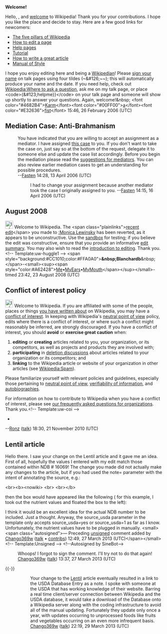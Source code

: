 <article id="4205343" title=User talk:Ellis2ca>
	<talkpage id="4205343" title="User talk:Ellis2ca">

'''Welcome!'''

Hello, {{PAGENAME}}, and [[Wikipedia:Welcome, newcomers|welcome]] to Wikipedia! Thank you for your contributions. I hope you like the place and decide to stay. Here are a few good links for newcomers:
*[[Wikipedia:Five pillars|The five pillars of Wikipedia]]
*[[Wikipedia:How to edit a page|How to edit a page]]
*[[Help:Contents|Help pages]]
*[[Wikipedia:Tutorial|Tutorial]]
*[[Wikipedia:How to write a great article|How to write a great article]]
*[[Wikipedia:Manual of Style|Manual of Style]]
I hope you enjoy editing here and being a [[Wikipedia:Wikipedians|Wikipedian]]! Please [[Wikipedia:Sign your posts on talk pages|sign your name]] on talk pages using four tildes (~&amp;#126;~~); this will automatically produce your name and the date. If you need help, check out [[Wikipedia:Where to ask a question]], ask me on my talk page, or place &lt;code&gt;{&amp;#123;helpme}}&lt;/code&gt; on your talk page and someone will show up shortly to answer your questions. Again, welcome!&amp;nbsp; &lt;font color=&quot;#4682B4&quot;&gt;[[User:Karmafist|Karm]]&lt;/font&gt;&lt;font color=&quot;#00FF00&quot;&gt;[[WP:ESP|a]]&lt;/font&gt;&lt;font color=&quot;#E32636&quot;&gt;[[User talk:Karmafist|fist]]&lt;/font&gt; 15:46, 26 February 2006 (UTC)

== Mediation Case: Anti-Brahmanism ==

: You have indicated that you are willing to accept an assignment as a mediator. I have assigned [[Wikipedia:Mediation_Cabal/Cases/2006-04-11_Anti-Brahmanism|this case]] to you. If you don't want to take the case on, just say so at the bottom of the request, delegate it to someone else and update the case list accordingly. Before you begin the mediation please read the [[Wikipedia:Mediation_Cabal/Suggestions_for_mediators|suggestions for mediators]]. You can also review earlier mediation cases to get an understanding for possible procedures.
: --[[User:Fasten|Fasten]] 14:28, 13 April 2006 (UTC)
:: I had to change your assignment because another mediator took the case I originally assigned to you. --[[User:Fasten|Fasten]] 14:15, 16 April 2006 (UTC)

== August 2008 ==

[[Image:Information.png|25px]] Welcome to Wikipedia. The &lt;span class=&quot;plainlinks&quot;&gt;[http://en.wikipedia.org/wiki/Monica_Lewinsky?diff=233826258 recent edit]&lt;/span&gt; you made to [[:Monica Lewinsky]] has been reverted, as it appears to be unconstructive. Use the [[Wikipedia:Sandbox|sandbox]] for testing; if you believe the edit was constructive, ensure that you provide an informative [[Help:Edit summary|edit summary]]. You may also wish to read the [[Wikipedia:Introduction|introduction to editing]]. Thank you. &lt;!-- Template:uw-huggle1 --&gt; &lt;span style=&quot;background:#CC1010;color:#FFA0A0&quot;&gt;'''&amp;nbsp;Blanchardb'''&amp;nbsp;&lt;/span&gt;-&lt;small&gt;&lt;sup&gt;&lt;span style=&quot;color:#A62428&quot;&gt;[[User:Blanchardb|Me]]•[[User Talk:Blanchardb|MyEars]]•[[Special:Contributions/Blanchardb|MyMouth]]&lt;/span&gt;&lt;/sup&gt;&lt;/small&gt;- timed 23:42, 23 August 2008 (UTC)

==Conflict of interest policy==
[[Image:Information.svg|25px|alt=|link=]] Welcome to Wikipedia. If you are affiliated with some of the people, places or things [[Special:Contributions/Ellis2ca|you have written about]] on Wikipedia, you may have a [[Wikipedia:Conflict of interest|conflict of interest]].  In keeping with Wikipedia's [[Wikipedia:Neutral point of view|neutral point of view]] policy, edits where there is a conflict of interest, or where such a conflict might reasonably be inferred, are strongly discouraged. If you have a conflict of interest, you should '''avoid''' or '''exercise great caution''' when:
#'''editing''' or '''creating''' articles related to you, your organization, or its competitors, as well as projects and products they are involved with;
#'''participating''' in [[Wikipedia:Deletion policy#Deletion_processes|deletion discussions]] about articles related to your organization or its competitors; and
# '''linking''' to the Wikipedia article or website of your organization in other articles (see [[Wikipedia:Spam]]).

Please familiarize yourself with relevant policies and guidelines, especially those pertaining to [[Wikipedia:Neutral point of view|neutral point of view]], [[Wikipedia:Verifiability|verifiability of information]], and [[Wikipedia:Autobiography|autobiographies]].

For information on how to contribute to Wikipedia when you have a conflict of interest, please see [[Wikipedia:FAQ/Organizations|our frequently asked questions for organizations]].  Thank you.[[Category:User talk pages with conflict of interest notices|{{PAGENAME}}]]&lt;!-- Template:uw-coi --&gt;
*{{LinkSummaryLive|rajeun.net}}
--[[User:Ronz|Ronz]] ([[User talk:Ronz|talk]]) 18:30, 21 November 2010 (UTC)

==Lentil article==

Hello there.  I saw your change on the Lentil article and it gave me an idea.  First of all, hopefully the values I entered with my edit match those contained within NDB # 16069!  The change you made did not actually make any changes to the article, but if you had used the note= parameter with the intent of annotating the source, e.g.:

&lt;br&gt;&lt;b&gt;&lt;nowiki&gt;
{{nutritionalvalue | name = Lentils, raw (dry weight)&lt;/nowiki&gt;&lt;br&gt;
...&lt;br&gt;
source_usda=1&lt;br&gt;
note=NDB No. 16069}}&lt;br&gt;
&lt;br&gt;&lt;/b&gt;

then the box would have appeared like the following ( for this example, I took out the nutrient values and floated the box to the left):

{{nutritionalvalue | name = Lentils, raw (dry weight)
| water=10.4 g
| opt1n = Skipped nutrients
| opt1v = ...
| float=left
| source_usda=1 
| note=NDB No. 16069}}

I think it would be an excellent idea for the actual NDB number to be included.  Just a thought.  Anyway, the source_usda parameter in the template only accepts source_usda=yes or source_usda=1 as far as I know.  Unfortunately, the nutrient values have to be plugged in manually.  &lt;small&gt;&lt;span class=&quot;autosigned&quot;&gt;— Preceding [[Wikipedia:Signatures|unsigned]] comment added by [[User:Chango369w|Chango369w]] ([[User talk:Chango369w|talk]] • [[Special:Contributions/Chango369w|contribs]]) 12:49, 27 March 2013 (UTC)&lt;/span&gt;&lt;/small&gt;&lt;!-- Template:Unsigned --&gt; &lt;!--Autosigned by SineBot--&gt;
:Whoops! I forgot to sign the comment.  I'll try not to do that again!  [[User:Chango369w|Chango369w]] ([[User talk:Chango369w|talk]]) 13:37, 27 March 2013 (UTC)
{{-}}
:: Your change to the [[Lentil]] article eventually resulted in a link to the USDA Database Entry as a note.  I spoke with someone at the USDA that has working knowledge of their website.  Barring a real time client/server connection between Wikipedia and the USDA database, it would take a download of the Database onto a Wikipedia server along with the coding infrastructure to avoid all of the manual updating.  Fortunately they update only once a year, with updates occurring to unprocessed foods like fruits and vegetables occurring on an even more infrequent basis.  [[User:Chango369w|Chango369w]] ([[User talk:Chango369w|talk]]) 22:19, 29 March 2013 (UTC)
	</talkpage>
</article>